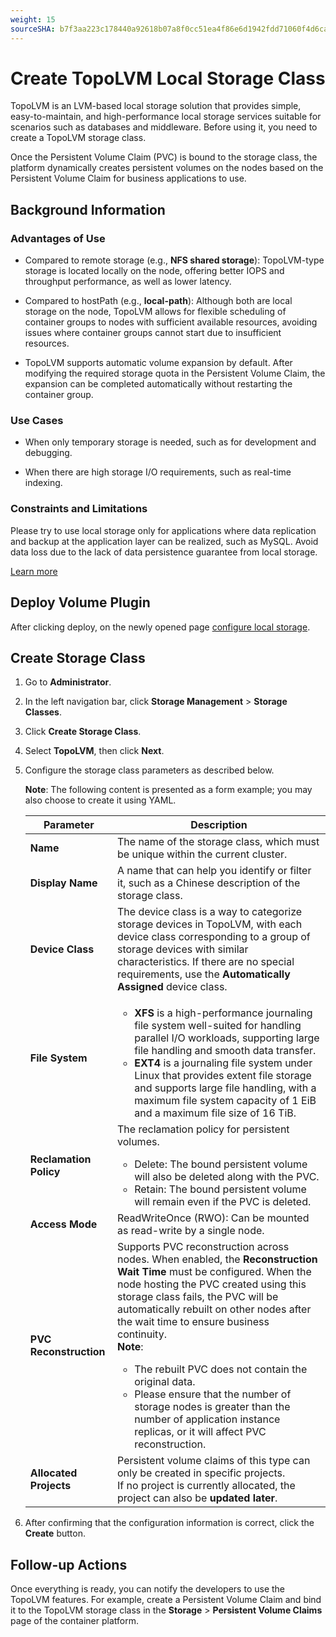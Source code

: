 ```yaml
---
weight: 15
sourceSHA: b7f3aa223c178440a92618b07a8f0cc51ea4f86e6d1942fdd71060f4d6ca8033
---
```


# Create TopoLVM Local Storage Class

TopoLVM is an LVM-based local storage solution that provides simple, easy-to-maintain, and high-performance local storage services suitable for scenarios such as databases and middleware. Before using it, you need to create a TopoLVM storage class.

Once the Persistent Volume Claim (PVC) is bound to the storage class, the platform dynamically creates persistent volumes on the nodes based on the Persistent Volume Claim for business applications to use.

## Background Information

### Advantages of Use

- Compared to remote storage (e.g., **NFS shared storage**): TopoLVM-type storage is located locally on the node, offering better IOPS and throughput performance, as well as lower latency.

- Compared to hostPath (e.g., **local-path**): Although both are local storage on the node, TopoLVM allows for flexible scheduling of container groups to nodes with sufficient available resources, avoiding issues where container groups cannot start due to insufficient resources.

- TopoLVM supports automatic volume expansion by default. After modifying the required storage quota in the Persistent Volume Claim, the expansion can be completed automatically without restarting the container group.

### Use Cases

- When only temporary storage is needed, such as for development and debugging.

- When there are high storage I/O requirements, such as real-time indexing.

### Constraints and Limitations

Please try to use local storage only for applications where data replication and backup at the application layer can be realized, such as MySQL. Avoid data loss due to the lack of data persistence guarantee from local storage.

[Learn more](https://github.com/topolvm/topolvm/blob/main/docs/user-manual.md)

## Deploy Volume Plugin

After clicking deploy, on the newly opened page [configure local storage](/storage/storagesystem_topolvm/installation.mdx).

## Create Storage Class

1. Go to **Administrator**.

2. In the left navigation bar, click **Storage Management** > **Storage Classes**.

3. Click **Create Storage Class**.

4. Select **TopoLVM**, then click **Next**.

5. Configure the storage class parameters as described below.

   **Note**: The following content is presented as a form example; you may also choose to create it using YAML.

   | Parameter     | Description                                                                                                                                                                                             |
   | ---------- | --------------------------------------------------------------------------------------------------------------------------------------------------------------------------------------------- |
   | **Name**       | The name of the storage class, which must be unique within the current cluster.                                                                                                                                                           |
   | **Display Name** | A name that can help you identify or filter it, such as a Chinese description of the storage class.                                                                                                                                  |
   | **Device Class** | The device class is a way to categorize storage devices in TopoLVM, with each device class corresponding to a group of storage devices with similar characteristics. If there are no special requirements, use the **Automatically Assigned** device class.                                                                     |
   | **File System**   | <ul><li>**XFS** is a high-performance journaling file system well-suited for handling parallel I/O workloads, supporting large file handling and smooth data transfer.</li><li>**EXT4** is a journaling file system under Linux that provides extent file storage and supports large file handling, with a maximum file system capacity of 1 EiB and a maximum file size of 16 TiB.</li></ul> |
   | **Reclamation Policy** | The reclamation policy for persistent volumes.<br /><ul><li>Delete: The bound persistent volume will also be deleted along with the PVC.</li><li>Retain: The bound persistent volume will remain even if the PVC is deleted.</li></ul>                                         |
   | **Access Mode** | ReadWriteOnce (RWO): Can be mounted as read-write by a single node.                                                                                                                                                                   |
   | **PVC Reconstruction** | Supports PVC reconstruction across nodes. When enabled, the **Reconstruction Wait Time** must be configured. When the node hosting the PVC created using this storage class fails, the PVC will be automatically rebuilt on other nodes after the wait time to ensure business continuity.<br />**Note**:<br /><ul><li>The rebuilt PVC does not contain the original data.</li><li>Please ensure that the number of storage nodes is greater than the number of application instance replicas, or it will affect PVC reconstruction.</li></ul> |
   | **Allocated Projects** | Persistent volume claims of this type can only be created in specific projects.<br />If no project is currently allocated, the project can also be **updated later**.                                                                                                                               |

6. After confirming that the configuration information is correct, click the **Create** button.

## Follow-up Actions

Once everything is ready, you can notify the developers to use the TopoLVM features. For example, create a Persistent Volume Claim and bind it to the TopoLVM storage class in the **Storage** > **Persistent Volume Claims** page of the container platform.
